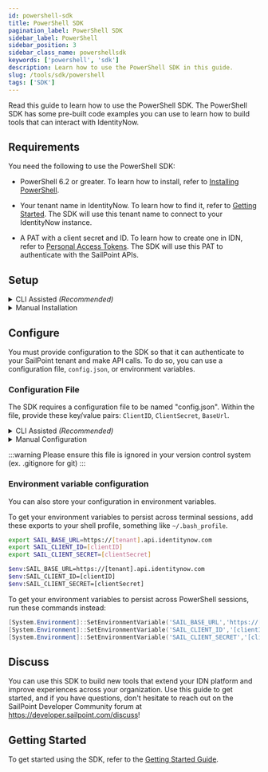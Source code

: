 ```yaml
---
id: powershell-sdk
title: PowerShell SDK
pagination_label: PowerShell SDK
sidebar_label: PowerShell
sidebar_position: 3
sidebar_class_name: powershellsdk
keywords: ['powershell', 'sdk']
description: Learn how to use the PowerShell SDK in this guide.
slug: /tools/sdk/powershell
tags: ['SDK']
---
```


Read this guide to learn how to use the PowerShell SDK. The PowerShell SDK has some pre-built code examples you can use to learn how to build tools that can interact with IdentityNow.

## Requirements

You need the following to use the PowerShell SDK:

- PowerShell 6.2 or greater. To learn how to install, refer to [Installing PowerShell](https://learn.microsoft.com/en-us/powershell/scripting/install/installing-powershell?view=powershell-7.4).

- Your tenant name in IdentityNow. To learn how to find it, refer to [Getting Started](/idn/api/getting-started#find-your-tenant-name). The SDK will use this tenant name to connect to your IdentityNow instance.

- A PAT with a client secret and ID. To learn how to create one in IDN, refer to [Personal Access Tokens](https://documentation.sailpoint.com/saas/help/common/api_keys.html#generating-a-personal-access-token). The SDK will use this PAT to authenticate with the SailPoint APIs.

## Setup

<details>
<summary>CLI Assisted <em>(Recommended)</em></summary>

The SailPoint CLI offers a few commands that will allow you to quickly get started with the PowerShell SDK. To learn how to install and use the SailPoint CLI, refer to [SailPoint CLI](https://developer.sailpoint.com/idn/tools/cli#get-the-cli).

Once the CLI is installed and configured, run this command to create a new PowerShell project with the PowerShell SDK:

```bash
sail sdk init powershell
```

Running the command create the structure for your project:

```text
|-- powershell-template
|   |-- paginate.ps1
|   |-- paginateAccounts.ps1
|   |-- patchEntitlement.ps1
|   |-- sdk.ps1
|   |-- search.ps1
|   |-- transform.ps1
```

Run this command to install the required dependencies:

```powershell
Install-Module -Name PSSailpoint
```

The command installs the SailPoint PowerShell SDK module. You will be prompted to confirm that you want to install the module from 'PSGallery'. Enter "A" to say "Yes to All".

If you already have a version of the PowerShell SDK installed, you can install a new version side-by-side with it by adding the `-Force` parameter to the end of your `Install-Module` commmand:

```powershell
Install-Module -Name PSSailpoint -Force
```

To validate that the module is installed, run this command, `Get-Module -ListAvailable PSSailpoint`, and verify that the module is listed. Additionally, you can run this command, `Get-Command -Module PSSailpoint`, to see the available commands included in the module.

The SDK is now installed. To learn how to configure the SDK, refer to the [Configure section](#configure).

</details>

<details>
    <summary>Manual Installation</summary>

### Manually install the SDK

If access to the PowerShell Gallery isn't available, you can also install the PowerShell SDK manually. 

:::caution

If you manually install the module on a machine without access to the PowerShell Gallery, you will also need to manually install updates to the SDK.

:::

Follow these steps to manually install the PowerShell module:

1. Download the source code zip from the most recent release on [GitHub](https://github.com/sailpoint-oss/powershell-sdk/releases).
2. Open the ZIP file, then open then folder labeled `powershell-sdk-x.x.x`, with the `x.x.x` representing the version you downloaded.
3. Extract the `PSSailpoint` module folder inside to one of the following locations:
   - To install for the Current user: `C:\Users\<username>\Documents\WindowsPowerShell\Modules\PSSailpoint`
   - To install for All users (requires Administrator privileges): `C:\Program Files\WindowsPowerShell\Modules\PSSailpoint`
4. Run `Import-Module PSSailpoint` to import the module into the current session.
5. To validate that the module is installed, run `Get-Module -ListAvailable PSSailpoint` and verify that the module is listed. Additionally, you can run `Get-Command -Module PSSailpoint` to see the module's available commands.

The SDK is now installed. To learn how to configure the SDK, refer to the [Configure section](#configure).

</details>


## Configure

You must provide configuration to the SDK so that it can authenticate to your SailPoint tenant and make API calls. To do so, you can use a configuration file, `config.json`, or environment variables.

### Configuration File

The SDK requires a configuration file to be named "config.json". Within the file, provide these key/value pairs: `ClientID`, `ClientSecret`, `BaseUrl`.

<details>
<summary>CLI Assisted <em>(Recommended)</em></summary>
The SailPoint CLI offers a command to generate the config.json file with your currently configured CLI credentials.

```bash
sail sdk init config
```

If you have multiple environments configured with the CLI, you can pass an additional parameter to state the environment you wish to create a `config.json` for. 

To pass an additional parameter that states the environment you want to configure, run this command: 

```bash
sail sdk init config --env devrel
```

#### Example `config.json`

```json
{
  "ClientID": "g0567b766b413b22c05c66e75d532f1b",
  "ClientSecret": "cabd0e950a7230b63c1ff45be33fb22065b382b6251a73c61177a8bb5482fcc7",
  "BaseUrl": "https://[tenant].api.identitynow.com"
}
```

</details>

<details>
<summary>Manual Configuration</summary>

Create a file named "config.json", and provide these key/value pairs: `ClientID`, `ClientSecret`, `BaseUrl`.

#### Example `config.json`

```json
{
  "ClientID": "g0567b766b413b22c05c66e75d532f1b",
  "ClientSecret": "cabd0e950a7230b63c1ff45be33fb22065b382b6251a73c61177a8bb5482fcc7",
  "BaseUrl": "https://[tenant].api.identitynow.com"
}
```

</details>

:::warning
Please ensure this file is ignored in your version control system (ex. .gitignore for git)
:::

### Environment variable configuration

You can also store your configuration in environment variables.

To get your environment variables to persist across terminal sessions, add these exports to your shell profile, something like `~/.bash_profile`.


<Tabs>
<TabItem value="linux_mac" label="Linux/Mac" default>

```bash
export SAIL_BASE_URL=https://[tenant].api.identitynow.com
export SAIL_CLIENT_ID=[clientID]
export SAIL_CLIENT_SECRET=[clientSecret]
```

</TabItem>
<TabItem value="windows" label="Windows PowerShell">

```bash
$env:SAIL_BASE_URL=https://[tenant].api.identitynow.com
$env:SAIL_CLIENT_ID=[clientID]
$env:SAIL_CLIENT_SECRET=[clientSecret]
```

To get your environment variables to persist across PowerShell sessions, run these commands instead:

```powershell
[System.Environment]::SetEnvironmentVariable('SAIL_BASE_URL','https://[tenant].api.identitynow.com')
[System.Environment]::SetEnvironmentVariable('SAIL_CLIENT_ID','[clientID]')
[System.Environment]::SetEnvironmentVariable('SAIL_CLIENT_SECRET','[clientSecret]')
```

</TabItem>
</Tabs>

## Discuss

You can use this SDK to build new tools that extend your IDN platform and improve experiences across your organization. Use this guide to get started, and if you have questions, don't hesitate to reach out on the SailPoint Developer Community forum at https://developer.sailpoint.com/discuss! 

## Getting Started

To get started using the SDK, refer to the [Getting Started Guide](./getting-started.md).